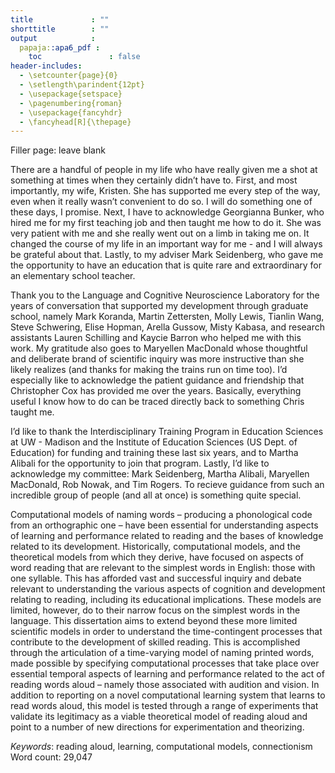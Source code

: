 ```yaml
---
title             : ""
shorttitle        : ""
output            :
  papaja::apa6_pdf :
    toc               : false
header-includes:
  - \setcounter{page}{0}
  - \setlength\parindent{12pt}
  - \usepackage{setspace}
  - \pagenumbering{roman}
  - \usepackage{fancyhdr}
  - \fancyhead[R]{\thepage}
---
```


\thispagestyle{empty}
Filler page: leave blank
\newpage
\section{Acknowledgements}
There are a handful of people in my life who have really given me a shot at something at times when they certainly didn't have to. First, and most importantly, my wife, Kristen. She has supported me every step of the way, even when it really wasn't convenient to do so. I will do something one of these days, I promise. Next, I have to acknowledge Georgianna Bunker, who hired me for my first teaching job and then taught me how to do it. She was very patient with me and she really went out on a limb in taking me on. It changed the course of my life in an important way for me - and I will always be grateful about that. Lastly, to my adviser Mark Seidenberg, who gave me the opportunity to have an education that is quite rare and extraordinary for an elementary school teacher.

Thank you to the Language and Cognitive Neuroscience Laboratory for the years of conversation that supported my development through graduate school, namely Mark Koranda, Martin Zettersten, Molly Lewis, Tianlin Wang, Steve Schwering, Elise Hopman, Arella Gussow, Misty Kabasa, and research assistants Lauren Schilling and Kaycie Barron who helped me with this work. My gratitude also goes to Maryellen MacDonald whose thoughtful and deliberate brand of scientific inquiry was more instructive than she likely realizes (and thanks for making the trains run on time too). I'd especially like to acknowledge the patient guidance and friendship that Christopher Cox has provided me over the years. Basically, everything useful I know how to do can be traced directly back to something Chris taught me.

I'd like to thank the Interdisciplinary Training Program in Education Sciences at UW - Madison and the Institute of Education Sciences (US Dept. of Education) for funding and training these last six years, and to Martha Alibali for the opportunity to join that program. Lastly, I'd like to acknowledge my committee: Mark Seidenberg, Martha Alibali, Maryellen MacDonald, Rob Nowak, and Tim Rogers. To recieve guidance from such an incredible group of people (and all at once) is something quite special.
\newpage
\section{Abstract}
Computational models of naming words -- producing a phonological code from an orthographic one -- have been essential for understanding aspects of learning and performance related to reading and the bases of knowledge related to its development. Historically, computational models, and the theoretical models from which they derive, have focused on aspects of word reading that are relevant to the simplest words in English: those with one syllable. This has afforded vast and successful inquiry and debate relevant to understanding the various aspects of cognition and development relating to reading, including its educational implications. These models are limited, however, do to their narrow focus on the simplest words in the language. This dissertation aims to extend beyond these more limited scientific models in order to understand the time-contingent processes that contribute to the development of skilled reading. This is accomplished through the articulation of a time-varying model of naming printed words, made possible by specifying computational processes that take place over essential temporal aspects of learning and performance related to the act of reading words aloud -- namely those associated with audition and vision. In addition to reporting on a novel computational learning system that learns to read words aloud, this model is tested through a range of experiments that validate its legitimacy as a viable theoretical model of reading aloud and point to a number of new directions for experimentation and theorizing.

*Keywords*: reading aloud, learning, computational models, connectionism 
Word count: 29,047
